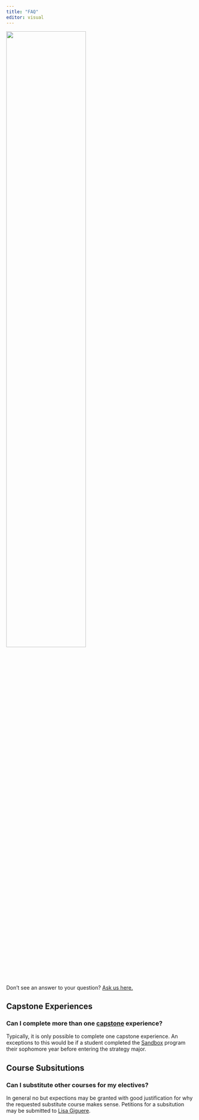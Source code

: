 ```yaml
---
title: "FAQ"
editor: visual
---
```


![](images/Strategy_Centered_blue_grey.png){fig-align="center" width="65%"}

Don't see an answer to your question? [Ask us here.](https://forms.office.com/r/nYdpRyreD0)

## Capstone Experiences {.unnumbered}

### Can I complete more than one [capstone](02-capstone.qmd) experience? {.unnumbered}

Typically, it is only possible to complete one capstone experience. An exceptions to this would be if a student completed the [Sandbox](02-capstone.qmd#sandbox) program their sophomore year before entering the strategy major.

## Course Subsitutions {.unnumbered}

### Can I substitute other courses for my electives? {.unnumbered}

In general no but expections may be granted with good justification for why the requested substitute course makes sense. Petitions for a subsitution may be submitted to [Lisa Giguere](mailto:lisa_giguere@byu.edu).



